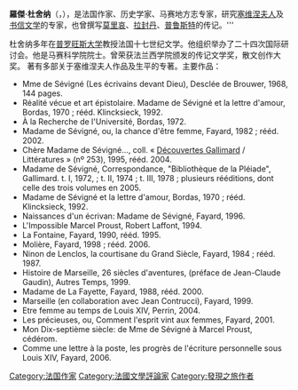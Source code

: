 '''羅傑·杜舍纳'''（{{lang|fr|Roger Duchêne}}，{{Bd|1930年||2006年||catIdx=Duchene, Roger}}），是法国作家、历史学家、马赛地方志专家，研究[[塞维涅夫人|塞维涅夫人]]及[[书信文学|书信文学]]的专家，也曾撰写[[莫里哀|莫里哀]]、[[拉封丹|拉封丹]]、[[普鲁斯特|普鲁斯特]]的传记。'''

杜舍纳多年在[[普罗旺斯大学|普罗旺斯大学]]教授法国十七世纪文学。他组织举办了二十四次国际研讨会。他是马赛科学院院士。曾荣获法兰西学院颁发的传记文学奖，散文创作大奖。
著有多部关于塞维涅夫人作品及生平的专著。主要作品：
* Mme de Sévigné (Les écrivains devant Dieu), Desclée de Brouwer, 1968, 144 pages.
* Réalité vécue et art épistolaire. Madame de Sévigné et la lettre d'amour, Bordas, 1970 ; rééd. Klincksieck, 1992.
* À la Recherche de l'Université, Bordas, 1972.
* Madame de Sévigné, ou, la chance d'être femme, Fayard, 1982 ; rééd. 2002.
* Chère Madame de Sévigné..., coll. « [[發現之旅叢書|Découvertes Gallimard]] / Littératures » (nº 253), 1995, rééd. 2004.
* Madame de Sévigné, Correspondance, "Bibliothèque de la Pléiade", Gallimard. t. I, 1972, ; t. II, 1974 ; t. III, 1978 ; plusieurs rééditions, dont celle des trois volumes en 2005.
* Madame de Sévigné et la lettre d'amour, Bordas, 1970 ; rééd. Klincksieck, 1992.
* Naissances d'un écrivan: Madame de Sévigné, Fayard, 1996.
* L'Impossible Marcel Proust, Robert Laffont, 1994.
* La Fontaine, Fayard, 1990, rééd. 1995.
* Molière, Fayard, 1998 ; rééd. 2006.
* Ninon de Lenclos, la courtisane du Grand Siècle, Fayard, 1984 ; rééd. 1987.
* Histoire de Marseille, 26 siècles d'aventures, (préface de Jean-Claude Gaudin), Autres Temps, 1999.
* Madame de La Fayette, Fayard, 1988, rééd. 2000.
* Marseille (en collaboration avec Jean Contrucci), Fayard, 1999.
* Etre femme au temps de Louis XIV, Perrin, 2004.
* Les précieuses, ou, Comment l'esprit vint aux femmes, Fayard, 2001.
* Mon Dix-septième siècle: de Mme de Sévigné à Marcel Proust, cédérom.
* Comme une lettre à la poste, les progrès de l'écriture personnelle sous Louis XIV, Fayard, 2006.

{{France-writer-stub}}
{{Authority control}}
{{DEFAULTSORT:Duchene, Roger}}
[[Category:法国作家|Category:法国作家]]
[[Category:法國文學評論家|Category:法國文學評論家]]
[[Category:發現之旅作者|Category:發現之旅作者]]